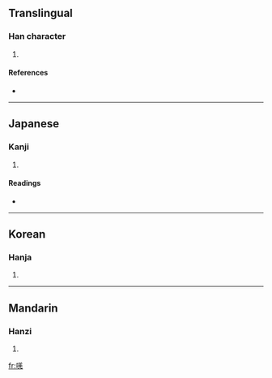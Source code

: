 ==Translingual==

===Han character===
{{Han char|rn=30|rad=口|as=08|sn=11|four=6801<sub>1</sub>|canj=口廿土山 (RTGU)}}

# {{defn|Han|sort=口08}}

====References====
* {{Han ref|kx=0193.260|dkj=03769|dj=0414.050|hdz=10645.110|uh=5534|ud=21812|bh=D476|bd=54390}}

----

==Japanese==

===Kanji===
{{ja-kanji|grade=|rs=口08}}

# {{defn|Japanese|sort=口08}}

====Readings====
* {{ja-readings|on=[[きょう]] (kyō), [[こう]] (kō)|kun=[[なく]] (naku)}}

----

==Korean==

===Hanja===
{{ko-hanja|hangeul=[[강]]|rv=gang|mr=kang}}

# {{defn|Korean|sort=口08}}

----

==Mandarin==

===Hanzi===
{{cmn-hanzi|pin=[[qiàng]] ([[qiang4]])|wg=ch'iang<sup>4</sup>}}

# {{defn|Mandarin|sort=口08}}

[[fr:唴]]